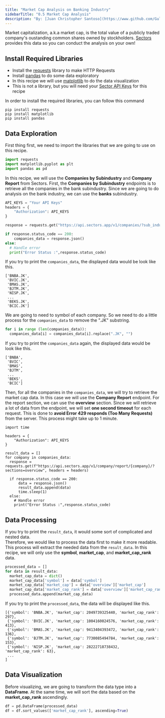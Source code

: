 ```yaml
---
title: "Market Cap Analysis on Banking Industry"
sidebarTitle: "0.5 Market Cap Analysis"
description: "By: [Juan Christopher Santoso](https://www.github.com/Gulilil) · June 21, 2024"
---
```


Market capitalization, a.k.a market cap, is the total value of a publicly traded company's oustanding common shares owned by stockholders. [Sectors](https://sectors.app/) provides this data so you can conduct the analysis on your own!

## Install Required Libraries

- Install the [requests](https://requests.readthedocs.io/en/latest/) library to make HTTP Requests
- Install [pandas](https://pypi.org/project/pandas/) to do some data exploratory
- In this recipe we will use [matplotlib](https://matplotlib.org/) to do the data visualization
- This is not a library, but you will need your [Sector API Keys](https://sectors.app/api) for this recipe

In order to install the required libraries, you can follow this command

```
pip install requests 
pip install matplotlib
pip install pandas
```

## Data Exploration

First thing first, we need to import the libraries that we are going to use on this recipe.

```python
import requests
import matplotlib.pyplot as plt
import pandas as pd
```

In this recipe, we will use the **Companies by Subindustry** and **Company Report** from Sectors. 
First, the **Companies by Subindustry** endpoints is to retrieve all the companies in the bank subindustry. Since we are going to do analysis on the bank industry, we can use the **banks** subindustry.

```python
API_KEYS = "Your API Keys"
headers = {
    "Authorization": API_KEYS
}

response = requests.get("https://api.sectors.app/v1/companies/?sub_industry=banks", headers = headers)

if response.status_code == 200:
    companies_data = response.json()
else:
  # Handle error
  print("Error Status :",response.status_code)
```

If you try to print the `companies_data`, the displayed data would be look like this.

```
['BNBA.JK',
 'BVIC.JK',
 'BMAS.JK',
 'BJTM.JK',
 'NISP.JK',
 ...
 'BEKS.JK',
 'BCIC.JK']
```

We are going to need to symbol of each company. So we need to do a little process for the `companies_data` to remove the ".JK" substring.
```python
for i in range (len(companies_data)):
  companies_data[i] = companies_data[i].replace(".JK", "")
```
If you try to print the `companies_data` again, the displayed data would be look like this.
```
['BNBA',
 'BVIC',
 'BMAS',
 'BJTM',
 ...
 'BEKS',
 'BCIC']
```

Then, for all the companies in the `companies_data`, we will try to retrieve the market cap data. 
In this case we will use the **Company Report** endpoint. For the report section, we can use the **overview** section.
Since we will retrieve a lot of data from the endpoint, we will set **one second timeout** for each request. 
This is done to **avoid Error 429 responds (Too Many Requests)** from the server. 
This process might take up to 1 minute.

```
import time

headers = {
    "Authorization": API_KEYS
}

result_data = []
for company in companies_data:
  response = requests.get(f"https://api.sectors.app/v1/company/report/{company}/?sections=overview", headers = headers)

  if response.status_code == 200:
      data = response.json()
      result_data.append(data)
      time.sleep(1)
  else:
    # Handle error
    print("Error Status :",response.status_code)

```

## Data Processing

If you try to print the `result_data`, it would some sort of complicated and nested data.  
Therefore, we would like to process the data first to make it more readable.
This process will extract the needed data from the `result_data`. In this recipe, we will only use the **symbol**, **market_cap**, and **market_cap_rank** data.

```python
processed_data = []
for data in result_data:
  market_cap_data = dict()
  market_cap_data['symbol'] = data['symbol']
  market_cap_data['market_cap'] = data['overview']['market_cap']
  market_cap_data['market_cap_rank'] = data['overview']['market_cap_rank']
  processed_data.append(market_cap_data)
```

If you try to print the `processed_data`, the data will be displayed like this.
```
[{'symbol': 'BNBA.JK', 'market_cap': 2049739325440, 'market_cap_rank': 297},
 {'symbol': 'BVIC.JK', 'market_cap': 1004160024576, 'market_cap_rank': 413},
 {'symbol': 'BMAS.JK', 'market_cap': 9413404393472, 'market_cap_rank': 136},
 {'symbol': 'BJTM.JK', 'market_cap': 7730085494784, 'market_cap_rank': 153},
 {'symbol': 'NISP.JK', 'market_cap': 28222718738432, 'market_cap_rank': 63},
 ...
]
```

## Data Visualization

Before visualizing, we are going to transform the data type into a **DataFrame**.
At the same time, we will sort the data based on the **market_cap_rank** ascendingly.
```python
df = pd.DataFrame(processed_data)
df = df.sort_values(['market_cap_rank'], ascending=True)
```
